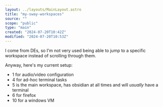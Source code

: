 ```yaml
---
layout: ../layouts/MainLayout.astro
title: "my-sway-workspaces"
source: ""
scope: "public"
type: "main"
created: "2024-07-20T10:42Z"
modified: "2024-07-20T10:53Z"
---
```


I come from DEs, so I'm not very used being able to jump to a specific workspace instead of scrolling through them.

Anyway, here's my current setup:
- 1 for audio/video configuration
- 4 for ad-hoc terminal tasks
- 5 is the main workspace, has obsidian at all times and will *usually* have a terminal
- 6 for firefox
- 10 for a windows VM